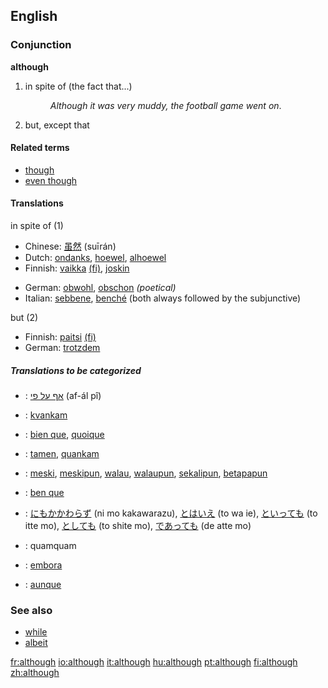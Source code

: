 ==English==

{{rank|bed|living|view|532|although|knowledge|hath|table}}

===Conjunction===
'''although'''

# in spite of (the fact that...) 
#:''Although it was very muddy, the football game went on''.
# but, except that

====Related terms====
*[[though]]
*[[even though]]

====Translations====
;in spite of (1)
{{top}}
* Chinese: [[虽然]] (suīrán)
* Dutch: [[ondanks]], [[hoewel]], [[alhoewel]]
* Finnish: [[vaikka]] [[:fi:vaikka|(fi)]], [[joskin]]
{{mid}}
*German: [[obwohl]], [[obschon]] ''(poetical)''
*Italian: [[sebbene]], [[benché]] (both always followed by the subjunctive)
{{bottom}}

;but (2)
{{top}}
* Finnish: [[paitsi]] [[:fi:paitsi|(fi)]]
*German: [[trotzdem]]
{{mid}}
{{bottom}}

=====Translations to be categorized=====
{{checktrans}}

*{{ttbc|Hebrew}}: [[אף על פי]]  (af-ál pî)
*{{ttbc|Esperanto}}: [[kvankam]]
*{{ttbc|French}}: [[bien que]], [[quoique]]
*{{ttbc|Ido}}: [[tamen]], [[quankam]]
*{{ttbc|Indonesian}}: [[meski]], [[meskipun]], [[walau]], [[walaupun]], [[sekalipun]], [[betapapun]]
*{{ttbc|Interlingua}}: [[ben que]]
*{{ttbc|Japanese}}: [[にもかかわらず]] (ni mo kakawarazu), [[とはいえ]] (to wa ie), [[といっても]] (to itte mo), [[としても]] (to shite mo), [[であっても]] (de atte mo)
*{{ttbc|Latin}}: quamquam
*{{ttbc|Portuguese}}: [[embora]]
*{{ttbc|Spanish}}: [[aunque]]

===See also===
*[[while]]
*[[albeit]]

[[fr:although]]
[[io:although]]
[[it:although]]
[[hu:although]]
[[pt:although]]
[[fi:although]]
[[zh:although]]